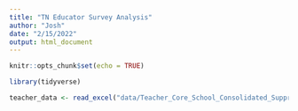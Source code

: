 ```yaml
---
title: "TN Educator Survey Analysis"
author: "Josh"
date: "2/15/2022"
output: html_document
---
```


```r
knitr::opts_chunk$set(echo = TRUE)
```

```r
library(tidyverse)

teacher_data <- read_excel("data/Teacher_Core_School_Consolidated_Suppressed_2021.xlsx")
```